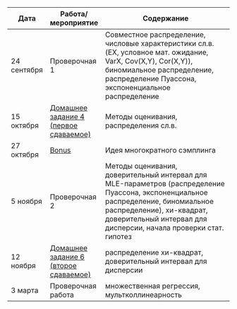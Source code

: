 
Дата | Работа/мероприятие  | Содержание
-------- | -------- | --------------------------------------------------------
24 сентября | Проверочная 1  | Совместное распределение, числовые характеристики сл.в. (EX, условное мат. ожидание, VarX, Cov(X,Y), Cor(X,Y)), биномиальное распределение, распределение Пуассона, экспоненциальное распределение
15 октября | <a href="tvims2_hw4.pdf" title=>Домашнее задание 4 (первое сдаваемое)</a> | Методы оценивания, распределения сл.в.
27 октября | <a href="tvims2_hw_bonus.pdf" title=>Bonus</a> | Идея многократного сэмплинга
5 ноября | Проверочная 2 | Методы оценивания, доверительный интервал для MLE-параметров (распределение Пуассона, экспоненциальное распределение, биномиальное распределение), хи-квадрат, доверительный интервал для дисперсии, начала проверки стат. гипотез
12 ноября | <a href="https://www.dropbox.com/sh/xt97x9qn66uvx10/AADLVJ5O3So7dc0wIPRt-1Mca?dl=0" title=>Домашнее задание 6 (второе сдаваемое)</a> |распределение хи-квадрат, доверительный интервал для дисперсии
3 марта | Проверочная работа |множественная регрессия, мультколлинеарность

